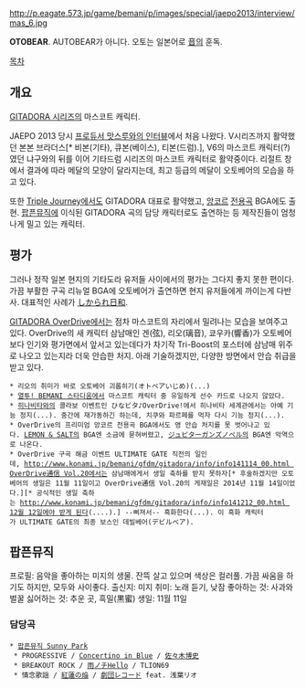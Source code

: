 http://p.eagate.573.jp/game/bemani/p/images/special/jaepo2013/interview/mas_6.jpg

'''OTOBEAR'''. AUTOBEAR가 아니다. 오토는 일본어로 [[소리|音]]의 훈독.

[[목차]]

== 개요 ==

[[GITADORA 시리즈]]의 마스코트 캐릭터. 

JAEPO 2013 당시 [http://p.eagate.573.jp/game/bemani/p/special/jaepo2013/interview_mas.html 프로듀서 맛스루와의 인터뷰]에서 처음 나왔다. V시리즈까지 활약했던 본본 브라더스[* 비본(기타), 큐본(베이스), 티본(드럼).], V6의 마스코트 캐릭터(?)였던 냐구와의 뒤를 이어 기타드럼 시리즈의 마스코트 캐릭터로 활약중이다. 리절트 창에서 결과에 따라 메달의 모양이 달라지는데, 최고 등급의 메달이 오토베어의 모습을 하고 있다.

또한 [[Triple Journey]]에서도 GITADORA 대표로 활약했고, [[クリムゾンゲイト|앙코르]] [[LEMON & SALT|전용]][[ジュピターガンズノベル|곡]] BGA에도 출현. [[팝픈뮤직]]에 이식된 GITADORA 곡의 담당 캐릭터로도 출연하는 등 제작진들이 엄청나게 밀고 있는 캐릭터.

== 평가 ==

그러나 정작 일본 현지의 기타도라 유저들 사이에서의 평가는 그다지 좋지 못한 편이다. 가끔 부활한 구곡 리뉴얼 BGA에 오토베어가 출연하면 현지 유저들에게 까이는게 다반사. 대표적인 사례가 [[しかられ日和]].

[[GITADORA OverDrive]]에서는 점차 마스코트의 자리에서 밀려나는 모습을 보여주고 있다. OverDrive의 새 캐릭터 삼남매인 겐(弦), 리오(璃音), 쿄우카(響香)가 오토베어보다 인기와 평가면에서 앞서고 있는데다가 차기작 Tri-Boost의 포스터에 삼남매 위주로 나오고 있는지라 더욱 안습한 처지. 아래 기술하겠지만, 다양한 방면에서 안습 취급을 받고 있다.

 * 리오의 취미가 바로 오토베어 괴롭히기(オトベアいじめ)(...)
 * [[열투! BEMANI 스타디움]]에서 마스코트 캐릭터 중 유일하게 선수 카드로 나오지 않았다.
 * [[히나비타]]와의 콜라보 이벤트인 ひなビタ♪OverDrive!에서 히나비타 세계관에서는 아예 기능 정지(...). 중간에 재가동하긴 하는데, 치쿠와 파르페를 먹자 다시 기능 정지(...).
 * OverDrive의 프리미엄 앙코르 전용곡 BGA에서도 영 안습 처지를 못 벗어나고 있다. [[LEMON & SALT]]의 BGA엔 소금에 묻혀버렸고, [[ジュピターガンズノベル]]의 BGA엔 악역으로 나온다.
 * OverDrive 구곡 해금 이벤트 ULTIMATE GATE 직전의 일인데, [[http://www.konami.jp/bemani/gfdm/gitadora/info/info141114_00.html OverDrive通信 Vol.20]]에서는 삼남매에게서 생일 축하를 받지 못하자[* 후술하겠지만 오토베어의 생일은 11월 11일이고 OverDrive通信 Vol.20의 게재일은 2014년 11월 14일이었다.][* 공식적인 생일 축하는 [[http://www.konami.jp/bemani/gfdm/gitadora/info/info141212_00.html 12월 12일에야 받게 된다]](....).] --삐져서-- 흑화한다(...). 이 흑화 캐릭터가 ULTIMATE GATE의 최종 보스인 데빌베어(デビルベア). 

== 팝픈뮤직 ==

프로필: 음악을 좋아하는 미지의 생물. 잔뜩 살고 있으며 색상은 컬러풀. 가끔 싸움을 하기도 하지만, 모두와 사이좋다.
출신지: 미지
취미: 노래 듣기, 낮잠
좋아하는 것: 사과와 벌꿀
싫어하는 것: 추운 곳, 흑밀(黒蜜)
생일: 11월 11일

=== 담당곡 ===

 * [[팝픈뮤직 Sunny Park]]
  * PROGRESSIVE / [[Concertino in Blue]] / [[사사키 히로후미|佐々木博史]]
  * BREAKOUT ROCK / [[雨ノチHello]] / TLION69
  * 情念歌謡 / [[紅蓮の焔]] / [[劇団レコード]] feat. 浅葉リオ
